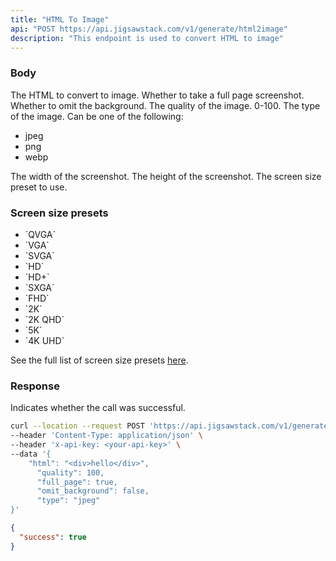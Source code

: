 ```yaml
---
title: "HTML To Image"
api: "POST https://api.jigsawstack.com/v1/generate/html2image"
description: "This endpoint is used to convert HTML to image"
---
```


### Body

<ParamField body="html" type="string" required>
  The HTML to convert to image.
</ParamField>

<ParamField body="full_page" type="boolean">
  Whether to take a full page screenshot.
</ParamField>

<ParamField body="omit_background" type="boolean">
  Whether to omit the background.
</ParamField>

<ParamField body="quality" type="number" default="75">
  The quality of the image. 0-100.
</ParamField>

<ParamField body="type" type="string" default="png">
  The type of the image. Can be one of the following:
  <ul>
    <li>jpeg</li>
    <li>png</li>
    <li>webp</li>
  </ul>
</ParamField>

<ParamField body="width" type="number" default="1920">
  The width of the screenshot.
</ParamField>

<ParamField body="height" type="number" default="1080">
  The height of the screenshot.
</ParamField>

<ParamField body="screen_size_preset" type="string">
  The screen size preset to use.
</ParamField>

<Snippet file="header.mdx" />

### Screen size presets

<ul>
  <li>`QVGA`</li>
  <li>`VGA`</li>
  <li>`SVGA`</li>
  <li>`HD`</li>
  <li>`HD+`</li>
  <li>`SXGA`</li>
  <li>`FHD`</li>
  <li>`2K`</li>
  <li>`2K QHD`</li>
  <li>`5K`</li>
  <li>`4K UHD`</li>
</ul>

See the full list of screen size presets [here](https://gist.github.com/iamNarcisse/c48d72301de1c12f722cf2eb175fc4bc).

<Snippet file="header.mdx" />

### Response

<ResponseField name="success" type="boolean">
  Indicates whether the call was successful.
</ResponseField>

<RequestExample>

```bash Example Request
curl --location --request POST 'https://api.jigsawstack.com/v1/generate/html2image' \
--header 'Content-Type: application/json' \
--header 'x-api-key: <your-api-key>' \
--data '{
    "html": "<div>hello</div>",
      "quality": 100,
      "full_page": true,
      "omit_background": false,
      "type": "jpeg"
}'
```

</RequestExample>

<ResponseExample>

```json Response
{
  "success": true
}
```

</ResponseExample>
